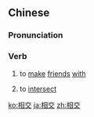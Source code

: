 ==Chinese==
{{zh-forms}}

===Pronunciation===
{{zh-pron
|m=xiāngjiāo
|c=soeng1 gaau1
|h=pfs=siông-kâu
|mn=qz,xm:saⁿ-kau/xm,zz:sio-kau/xm:siong-kau/zz:siang-kau/qz:sa-kau
|cat=v
}}

===Verb===
{{zh-verb}}

# {{lb|zh|Advanced Mandarin}} to [[make]] [[friend]]s [[with]]
# {{lb|zh|Advanced Mandarin}} to [[intersect]]

[[ko:相交]]
[[ja:相交]]
[[zh:相交]]